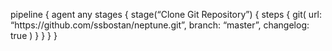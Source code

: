 pipeline {
    agent any
    stages {
        stage("Clone Git Repository") {
            steps {
                git(
                    url: "https://github.com/ssbostan/neptune.git",
                    branch: "master",
                    changelog: true
                )
            }
        }
    }
}

